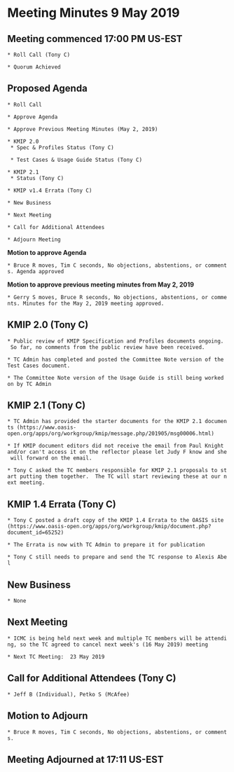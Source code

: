 = Meeting Minutes 9 May 2019 =
== Meeting commenced 17:00 PM US-EST ==
 * Roll Call (Tony C)

 * Quorum Achieved

== Proposed Agenda ==
 * Roll Call

 * Approve Agenda

 * Approve Previous Meeting Minutes (May 2, 2019)

 * KMIP 2.0
  * Spec & Profiles Status (Tony C)

  * Test Cases & Usage Guide Status (Tony C)

 * KMIP 2.1
  * Status (Tony C)

 * KMIP v1.4 Errata (Tony C)

 * New Business

 * Next Meeting

 * Call for Additional Attendees

 * Adjourn Meeting

'''Motion to approve Agenda'''

 * Bruce R moves, Tim C seconds, No objections, abstentions, or comments. Agenda approved

'''Motion to approve previous meeting minutes from May 2, 2019'''

 * Gerry S moves, Bruce R seconds, No objections, abstentions, or comments. Minutes for the May 2, 2019 meeting approved.

== KMIP 2.0 (Tony C) ==
 * Public review of KMIP Specification and Profiles documents ongoing.  So far, no comments from the public review have been received.

 * TC Admin has completed and posted the Committee Note version of the Test Cases document.

 * The Committee Note version of the Usage Guide is still being worked on by TC Admin

== KMIP 2.1 (Tony C) ==
 * TC Admin has provided the starter documents for the KMIP 2.1 documents (https://www.oasis-open.org/apps/org/workgroup/kmip/message.php/201905/msg00006.html)

 * If KMIP document editors did not receive the email from Paul Knight and/or can't access it on the reflector please let Judy F know and she will forward on the email.

 * Tony C asked the TC members responsible for KMIP 2.1 proposals to start putting them together.  The TC will start reviewing these at our next meeting.

== KMIP 1.4 Errata (Tony C) ==
 * Tony C posted a draft copy of the KMIP 1.4 Errata to the OASIS site (https://www.oasis-open.org/apps/org/workgroup/kmip/document.php?document_id=65252)

 * The Errata is now with TC Admin to prepare it for publication

 * Tony C still needs to prepare and send the TC response to Alexis Abel

== New Business ==
 * None

== Next Meeting ==
 * ICMC is being held next week and multiple TC members will be attending, so the TC agreed to cancel next week's (16 May 2019) meeting

 * Next TC Meeting:  23 May 2019

== Call for Additional Attendees (Tony C) ==
 * Jeff B (Individual), Petko S (McAfee)

== Motion to Adjourn ==
 * Bruce R moves, Tim C seconds, No objections, abstentions, or comments.

== Meeting Adjourned at 17:11 US-EST ==
